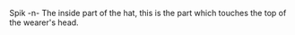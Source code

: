 Spik -n- The inside part of the hat, this is the part which touches the top of the wearer's head.

{{protologism}}